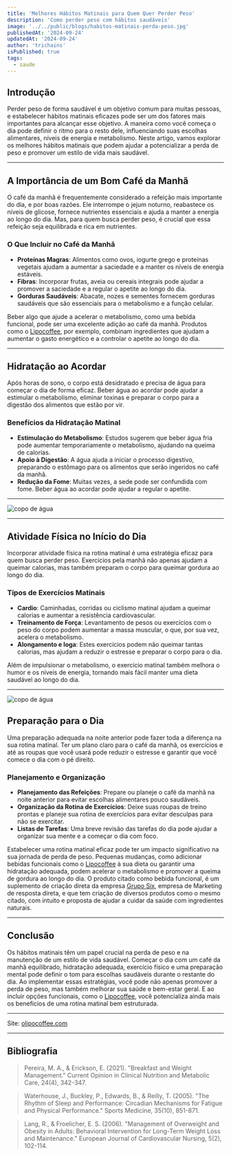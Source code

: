 ```yaml
---
title: 'Melhores Hábitos Matinais para Quem Quer Perder Peso'
description: 'Como perder peso com hábitos saudáveis'
image: '../../public/blogs/habitos-matinais-perda-peso.jpg'
publishedAt: '2024-09-24'
updatedAt: '2024-09-24'
author: 'trichains'
isPublished: true
tags:
  - saude
---
```


## Introdução

Perder peso de forma saudável é um objetivo comum para muitas pessoas, e estabelecer hábitos matinais eficazes pode ser um dos fatores mais importantes para alcançar esse objetivo. A maneira como você começa o dia pode definir o ritmo para o resto dele, influenciando suas escolhas alimentares, níveis de energia e metabolismo. Neste artigo, vamos explorar os melhores hábitos matinais que podem ajudar a potencializar a perda de peso e promover um estilo de vida mais saudável.

---

## A Importância de um Bom Café da Manhã

O café da manhã é frequentemente considerado a refeição mais importante do dia, e por boas razões. Ele interrompe o jejum noturno, reabastece os níveis de glicose, fornece nutrientes essenciais e ajuda a manter a energia ao longo do dia. Mas, para quem busca perder peso, é crucial que essa refeição seja equilibrada e rica em nutrientes.

### O Que Incluir no Café da Manhã

- **Proteínas Magras**: Alimentos como ovos, iogurte grego e proteínas vegetais ajudam a aumentar a saciedade e a manter os níveis de energia estáveis.
- **Fibras**: Incorporar frutas, aveia ou cereais integrais pode ajudar a promover a saciedade e a regular o apetite ao longo do dia.
- **Gorduras Saudáveis**: Abacate, nozes e sementes fornecem gorduras saudáveis que são essenciais para o metabolismo e a função celular.

Beber algo que ajude a acelerar o metabolismo, como uma bebida funcional, pode ser uma excelente adição ao café da manhã. Produtos como o [Lipocoffee](https://olipocoffee.com), por exemplo, combinam ingredientes que ajudam a aumentar o gasto energético e a controlar o apetite ao longo do dia.

---

## Hidratação ao Acordar

Após horas de sono, o corpo está desidratado e precisa de água para começar o dia de forma eficaz. Beber água ao acordar pode ajudar a estimular o metabolismo, eliminar toxinas e preparar o corpo para a digestão dos alimentos que estão por vir.

### Benefícios da Hidratação Matinal

- **Estimulação do Metabolismo**: Estudos sugerem que beber água fria pode aumentar temporariamente o metabolismo, ajudando na queima de calorias.
- **Apoio à Digestão**: A água ajuda a iniciar o processo digestivo, preparando o estômago para os alimentos que serão ingeridos no café da manhã.
- **Redução da Fome**: Muitas vezes, a sede pode ser confundida com fome. Beber água ao acordar pode ajudar a regular o apetite.

---

<div style={{ display: 'flex', justifyContent: 'center' }}>
  <Image
    src="/blog/blogs/habitos-matinais-perda-peso1.jpg"
    width={600}
    height={404}
    alt="copo de água"
  />
</div>

---

## Atividade Física no Início do Dia

Incorporar atividade física na rotina matinal é uma estratégia eficaz para quem busca perder peso. Exercícios pela manhã não apenas ajudam a queimar calorias, mas também preparam o corpo para queimar gordura ao longo do dia.

### Tipos de Exercícios Matinais

- **Cardio**: Caminhadas, corridas ou ciclismo matinal ajudam a queimar calorias e aumentar a resistência cardiovascular.
- **Treinamento de Força**: Levantamento de pesos ou exercícios com o peso do corpo podem aumentar a massa muscular, o que, por sua vez, acelera o metabolismo.
- **Alongamento e Ioga**: Estes exercícios podem não queimar tantas calorias, mas ajudam a reduzir o estresse e preparar o corpo para o dia.

Além de impulsionar o metabolismo, o exercício matinal também melhora o humor e os níveis de energia, tornando mais fácil manter uma dieta saudável ao longo do dia.

---

<div style={{ display: 'flex', justifyContent: 'center' }}>
  <Image
    src="/blog/blogs/habitos-matinais-perda-peso2.jpg"
    width={600}
    height={404}
    alt="copo de água"
  />
</div>

## Preparação para o Dia

Uma preparação adequada na noite anterior pode fazer toda a diferença na sua rotina matinal. Ter um plano claro para o café da manhã, os exercícios e até as roupas que você usará pode reduzir o estresse e garantir que você comece o dia com o pé direito.

### Planejamento e Organização

- **Planejamento das Refeições**: Prepare ou planeje o café da manhã na noite anterior para evitar escolhas alimentares pouco saudáveis.
- **Organização da Rotina de Exercícios**: Deixe suas roupas de treino prontas e planeje sua rotina de exercícios para evitar desculpas para não se exercitar.
- **Listas de Tarefas**: Uma breve revisão das tarefas do dia pode ajudar a organizar sua mente e a começar o dia com foco.

Estabelecer uma rotina matinal eficaz pode ter um impacto significativo na sua jornada de perda de peso. Pequenas mudanças, como adicionar bebidas funcionais como o [Lipocoffee](https://olipocoffee.com) à sua dieta ou garantir uma hidratação adequada, podem acelerar o metabolismo e promover a queima de gordura ao longo do dia. O produto citado como bebida funcional, é um suplemento de criação direta da empresa [Grupo Six](http://ogruposix.com.br), empresa de Marketing de resposta direta, e que tem criação de diversos produtos como o mesmo citado, com intuito e proposta de ajudar a cuidar da saúde com ingredientes naturais.

---

## Conclusão

Os hábitos matinais têm um papel crucial na perda de peso e na manutenção de um estilo de vida saudável. Começar o dia com um café da manhã equilibrado, hidratação adequada, exercício físico e uma preparação mental pode definir o tom para escolhas saudáveis durante o restante do dia. Ao implementar essas estratégias, você pode não apenas promover a perda de peso, mas também melhorar sua saúde e bem-estar geral. E ao incluir opções funcionais, como o [Lipocoffee](https://olipocoffee.com), você potencializa ainda mais os benefícios de uma rotina matinal bem estruturada.

---

Site: [olipocoffee.com](http://olipocoffee.com)

---

## Bibliografia

> Pereira, M. A., & Erickson, E. (2021). "Breakfast and Weight Management." Current Opinion in Clinical Nutrition and Metabolic Care, 24(4), 342-347.

> Waterhouse, J., Buckley, P., Edwards, B., & Reilly, T. (2005). "The Rhythm of Sleep and Performance: Circadian Mechanisms for Fatigue and Physical Performance." Sports Medicine, 35(10), 851-871.

> Lang, R., & Froelicher, E. S. (2006). "Management of Overweight and Obesity in Adults: Behavioral Intervention for Long-Term Weight Loss and Maintenance." European Journal of Cardiovascular Nursing, 5(2), 102-114.
